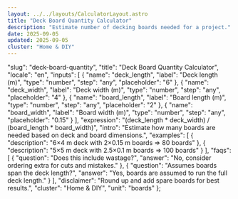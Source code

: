 ```yaml
---
layout: ../../layouts/CalculatorLayout.astro
title: "Deck Board Quantity Calculator"
description: "Estimate number of decking boards needed for a project."
date: 2025-09-05
updated: 2025-09-05
cluster: "Home & DIY"
---
```



  "slug": "deck-board-quantity",
  "title": "Deck Board Quantity Calculator",
  "locale": "en",
  "inputs": [
    {
      "name": "deck_length",
      "label": "Deck length (m)",
      "type": "number",
      "step": "any",
      "placeholder": "6"
    },
    {
      "name": "deck_width",
      "label": "Deck width (m)",
      "type": "number",
      "step": "any",
      "placeholder": "4"
    },
    {
      "name": "board_length",
      "label": "Board length (m)",
      "type": "number",
      "step": "any",
      "placeholder": "2"
    },
    {
      "name": "board_width",
      "label": "Board width (m)",
      "type": "number",
      "step": "any",
      "placeholder": "0.15"
    }
  ],
  "expression": "(deck_length * deck_width) / (board_length * board_width)",
  "intro": "Estimate how many boards are needed based on deck and board dimensions.",
  "examples": [
    {
      "description": "6×4 m deck with 2×0.15 m boards ⇒ 80 boards"
    },
    {
      "description": "5×5 m deck with 2.5×0.1 m boards ⇒ 100 boards"
    }
  ],
  "faqs": [
    {
      "question": "Does this include wastage?",
      "answer": "No, consider ordering extra for cuts and mistakes."
    },
    {
      "question": "Assumes boards span the deck length?",
      "answer": "Yes, boards are assumed to run the full deck length."
    }
  ],
  "disclaimer": "Round up and add spare boards for best results.",
  "cluster": "Home & DIY",
  "unit": "boards"
};

<Calculator schema={schema} />
